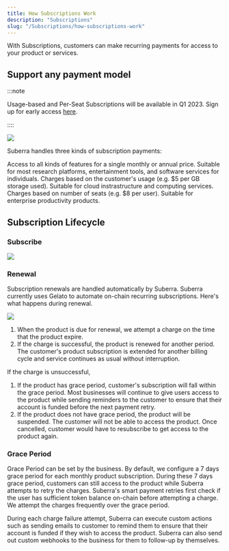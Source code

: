 ```yaml
---
title: How Subscriptions Work
description: "Subscriptions"
slug: "/Subscriptions/how-subscriptions-work"
---
```


With Subscriptions, customers can make recurring payments for access to your product or services.


## Support any payment model

:::note

Usage-based and Per-Seat Subscriptions will be available in Q1 2023. Sign up for early access [here](https://suberra.typeform.com/to/kIIAJN2P?typeform-source=ywsman08ybv.typeform.com).

::::

<div style={{ flexBasis: "300px", flexGrow: "1", textAlign: "center" }}>
  <img src={Image1} style={{ alignSelf: "center", maxWidth: "60%" }} />
</div>

Suberra handles three kinds of subscription payments:

<Tabs>
  <TabItem value="fixed" label="Fixed Fee" default>
    Access to all kinds of features for a single monthly or annual price.
    Suitable for most research platforms, entertainment tools, and software
    services for individuals.
  </TabItem>
  <TabItem value="usage-based" label="Usage-Based">
    Charges based on the customer's usage (e.g. $5 per GB storage used).
    Suitable for cloud instrastructure and computing services.
  </TabItem>
  <TabItem value="per-seat" label="Per Seat">
    Charges based on number of seats (e.g. $8 per user). Suitable for enterprise
    productivity products.
  </TabItem>
</Tabs>

## Subscription Lifecycle

### Subscribe

<div style={{ flexBasis: "300px", flexGrow: "1", textAlign: "center" }}>
  <img src={Image2} style={{ alignSelf: "center", maxWidth: "100%" }} />
</div>

### Renewal

Subscription renewals are handled automatically by Suberra. Suberra currently uses Gelato to automate on-chain recurring subscriptions. Here's what happens during renewal.

<div style={{ flexBasis: "300px", flexGrow: "1", textAlign: "center" }}>
  <img src={Image3} style={{ alignSelf: "center", maxWidth: "100%" }} />
</div>

1. When the product is due for renewal, we attempt a charge on the time that the product expire.
2. If the charge is successful, the product is renewed for another period. The customer's product subscription is extended for another billing cycle and service continues as usual without interruption.

If the charge is unsuccessful,

1. If the product has grace period, customer's subscription will fall within the grace period. Most businesses will continue to give users access to the product while sending reminders to the customer to ensure that their account is funded before the next payment retry.
2. If the product does not have grace period, the product will be suspended. The customer will not be able to access the product. Once cancelled, customer would have to resubscribe to get access to the product again.

### Grace Period

Grace Period can be set by the business. By default, we configure a 7 days grace period for each monthly product subscription. During these 7 days grace period, customers can still access to the product while Suberra attempts to retry the charges.
Suberra's smart payment retries first check if the user has sufficient token balance on-chain before attempting a charge. We attempt the charges frequently over the grace period.

During each charge failure attempt, Suberra can execute custom actions such as sending emails to customer to remind them to ensure that their account is funded if they wish to access the product. Suberra can also send out custom webhooks to the business for them to follow-up by themselves.
